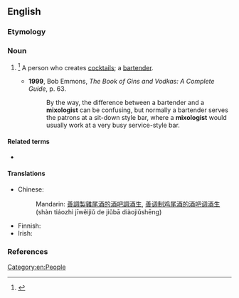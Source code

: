==English==

===Etymology===
{{suffix|mix|ologist|lang=en}}

===Noun===
{{en-noun}}

# {{lb|en|jocular}}<ref>{{R:Online Etymology Dictionary}}</ref> A person who creates [[cocktails]]; a [[bartender]]. {{defdate|from 1856}}
#* '''1999''', Bob Emmons, ''The Book of Gins and Vodkas: A Complete Guide'', p. 63.
#*: By the way, the difference between a bartender and a '''mixologist''' can be confusing, but normally a bartender serves the patrons at a sit-down style bar, where a '''mixologist''' would usually work at a very busy service-style bar.

====Related terms====
* {{l|en|mixology}}

====Translations====
{{trans-top|person who creates cocktails}}
* Chinese:
*: Mandarin: {{qualifier|no exact term exists}} [[善]][[調製]][[雞尾酒]][[的]][[酒吧]][[調酒生]], [[善]][[调制]][[鸡尾酒]][[的]][[酒吧]][[调酒生]] (shàn tiáozhì jīwěijiǔ de jiǔbā diàojiǔshēng)
{{trans-mid}}
* Finnish: {{t+|fi|baarimikko}}
* Irish: {{t|ga|manglamóir deochanna|m}}
{{trans-bottom}}

===References===
<references/>

[[Category:en:People]]